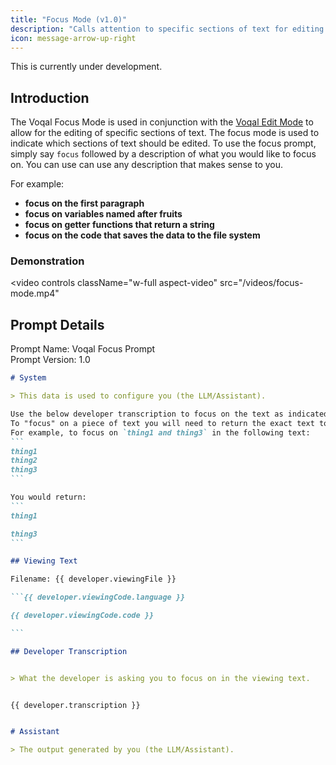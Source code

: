 ```yaml
---
title: "Focus Mode (v1.0)"
description: "Calls attention to specific sections of text for editing."
icon: message-arrow-up-right
---
```


<Warning>This is currently under development.</Warning>

## Introduction

The Voqal Focus Mode is used in conjunction with the [Voqal Edit Mode](/prompting/library/edit) to allow for the editing
of specific sections of text. The focus mode is used to indicate which sections of text should be edited. To use the
focus prompt, simply say `focus` followed by a description of what you would like to focus on.
You can use can use any description that makes sense to you.

For example:
- **focus on the first paragraph**
- **focus on variables named after fruits**
- **focus on getter functions that return a string**
- **focus on the code that saves the data to the file system**

### Demonstration

<video
  controls
  className="w-full aspect-video"
  src="/videos/focus-mode.mp4"
></video>

## Prompt Details

<Info>Prompt Name: Voqal Focus Prompt<br/>Prompt Version: 1.0</Info>

<Accordion title="Prompt Text">

`````markdown
# System

> This data is used to configure you (the LLM/Assistant).

Use the below developer transcription to focus on the text as indicated by the transcription.
To "focus" on a piece of text you will need to return the exact text to be focused surrounded by triple backticks (```).
For example, to focus on `thing1 and thing3` in the following text:
```
thing1
thing2
thing3
```

You would return:
```
thing1

thing3
```

## Viewing Text

Filename: {{ developer.viewingFile }}

```{{ developer.viewingCode.language }}

{{ developer.viewingCode.code }}

```

## Developer Transcription


> What the developer is asking you to focus on in the viewing text.


{{ developer.transcription }}


# Assistant

> The output generated by you (the LLM/Assistant).

`````

</Accordion>
